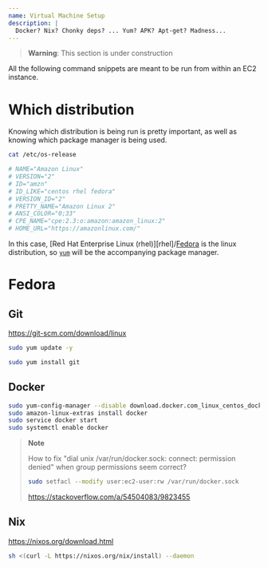 ```yaml
---
name: Virtual Machine Setup
description: |
  Docker? Nix? Chonky deps? ... Yum? APK? Apt-get? Madness...
---
```


> **Warning**: This section is under construction

All the following command snippets are meant to be run from within
an EC2 instance.

# Which distribution

Knowing which distribution is being run is pretty important, as well
as knowing which package manager is being used.

```bash
cat /etc/os-release

# NAME="Amazon Linux"
# VERSION="2"
# ID="amzn"
# ID_LIKE="centos rhel fedora"
# VERSION_ID="2"
# PRETTY_NAME="Amazon Linux 2"
# ANSI_COLOR="0;33"
# CPE_NAME="cpe:2.3:o:amazon:amazon_linux:2"
# HOME_URL="https://amazonlinux.com/"
```

In this case, [Red Hat Enterprise Linux (rhel)][rhel]/[Fedora][fedora] is
the linux distribution, so [`yum`][yum] will be the accompanying package manager.

[fedora]: https://en.wikipedia.org/wiki/Fedora_Linux
[redrhelhat]: https://en.wikipedia.org/wiki/Red_Hat_Enterprise_Linux
[yum]: https://en.wikipedia.org/wiki/Yum_(software)

# Fedora

## Git

https://git-scm.com/download/linux

```bash
sudo yum update -y

sudo yum install git
```

## Docker

```bash
sudo yum-config-manager --disable download.docker.com_linux_centos_docker-ce.rep
sudo amazon-linux-extras install docker
sudo service docker start
sudo systemctl enable docker
```

> **Note**
>
> How to fix "dial unix /var/run/docker.sock: connect: permission denied" when group permissions seem correct?
>
> ```bash
> sudo setfacl --modify user:ec2-user:rw /var/run/docker.sock
> ```
>
> https://stackoverflow.com/a/54504083/9823455

## Nix

https://nixos.org/download.html

```bash
sh <(curl -L https://nixos.org/nix/install) --daemon
```
